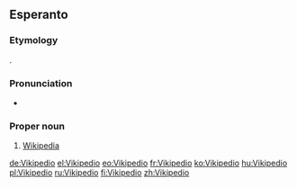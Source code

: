 ==Esperanto==

===Etymology===
{{blend|vikio|enciklopedio|lang=eo}}.

===Pronunciation===
* {{IPA|/vikipe'dio/|lang=eo}}

===Proper noun===
{{eo-proper noun}}

# [[Wikipedia]]

[[de:Vikipedio]]
[[el:Vikipedio]]
[[eo:Vikipedio]]
[[fr:Vikipedio]]
[[ko:Vikipedio]]
[[hu:Vikipedio]]
[[pl:Vikipedio]]
[[ru:Vikipedio]]
[[fi:Vikipedio]]
[[zh:Vikipedio]]